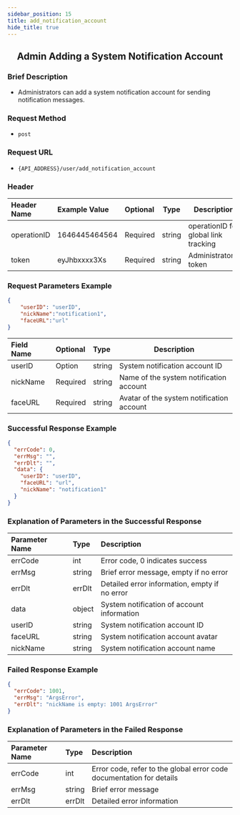 ```yaml
---
sidebar_position: 15
title: add_notification_account
hide_title: true
---
```


<center>

## Admin Adding a System Notification Account

</center>

### Brief Description
- Administrators can add a system notification account for sending notification messages.
### Request Method
- `post`
### Request URL
- `{API_ADDRESS}/user/add_notification_account`


### Header
|Header Name|Example Value|Optional|Type|Description|
|:----    |:-------    |:--- |---|------      |
|operationID|1646445464564|Required|string|operationID for global link tracking|
|token|eyJhbxxxx3Xs|Required|string|Administrator's token|


### Request Parameters Example


```json
{
    "userID": "userID",
    "nickName":"notification1",
    "faceURL":"url"
}
```
| Field Name | Optional | Type   | Description                               |
|:-----------|:---------|:-------|-------------------------------------------|
| userID     | Option   | string | System notification account ID            |
| nickName   | Required | string | Name of the system notification account   |
| faceURL    | Required | string | Avatar of the system notification account |
### Successful Response Example


```json
{
  "errCode": 0,
  "errMsg": "",
  "errDlt": "",
  "data": {
    "userID": "userID",
    "faceURL": "url",
    "nickName": "notification1"
  }
}
```
### Explanation of Parameters in the Successful Response


| Parameter Name | Type   | Description                                   |
|:---------------|:-------|:----------------------------------------------|
| errCode        | int    | Error code, 0 indicates success               |
| errMsg         | string | Brief error message, empty if no error        |
| errDlt         | errDlt | Detailed error information, empty if no error |
|data|object|System notification of account information|
| userID         | string | System notification account ID                |
| faceURL        | string | System notification account avatar            |
| nickName       | string | System notification account name              |
### Failed Response Example


```json
{
  "errCode": 1001,
  "errMsg": "ArgsError",
  "errDlt": "nickName is empty: 1001 ArgsError"
}
```
### Explanation of Parameters in the Failed Response


|Parameter Name|Type|Description|
|:----    |:-------    |:--- |
|errCode|int|Error code, refer to the global error code documentation for details|
|errMsg|string|Brief error message|
|errDlt|errDlt|Detailed error information|